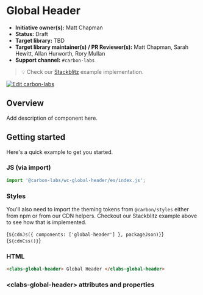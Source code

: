 
<Meta of={GlobalHeaderStories} />

# Global Header

- **Initiative owner(s):** Matt Chapman
- **Status:** Draft
- **Target library:** TBD
- **Target library maintainer(s) / PR Reviewer(s):** Matt Chapman, Sarah Hewitt, Allan Hurworth, Rory Mullan
- **Support channel:** `#carbon-labs`

> 💡 Check our
> [Stackblitz](https://stackblitz.com/github/carbon-design-system/carbon-labs/tree/main/examples/web-components/global-header)
> example implementation.

[![Edit carbon-labs](https://developer.stackblitz.com/img/open_in_stackblitz.svg)](https://stackblitz.com/github/carbon-design-system/carbon-labs/tree/main/examples/web-components/global-header)

## Overview

Add description of component here.

## Getting started

Here's a quick example to get you started.

### JS (via import)

```javascript
import '@carbon-labs/wc-global-header/es/index.js';
```

### Styles

You'll also need to import the theming tokens from `@carbon/styles` either from
npm or from our CDN helpers. Checkout our Stackblitz example above to see how
that is implemented.

<Markdown>{`${cdnJs({ components: ['global-header'] }, packageJson)}`}</Markdown>
<Markdown>{`${cdnCss()}`}</Markdown>

### HTML

```html
<clabs-global-header> Global Header </clabs-global-header>
```

### &lt;clabs-global-header&gt; attributes and properties

<ArgTypes of="clabs-global-header" />
